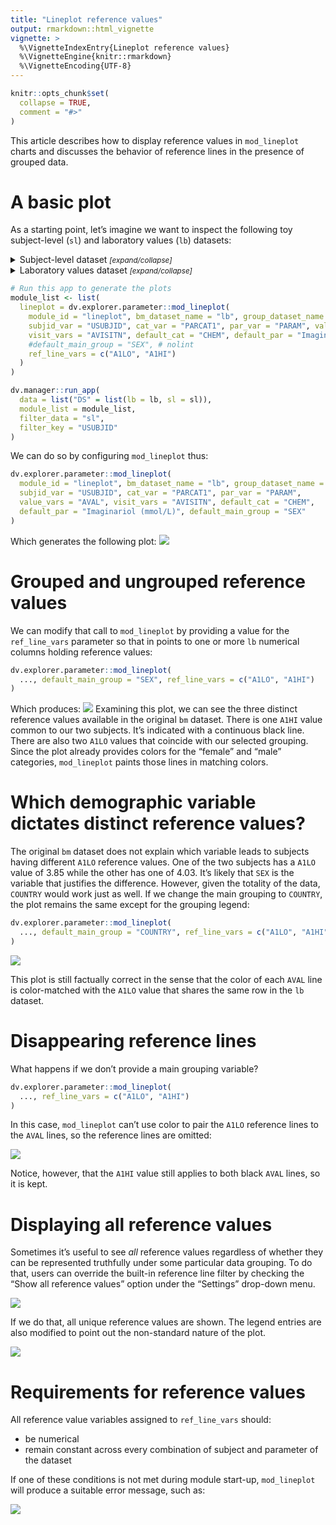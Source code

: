 ```yaml
---
title: "Lineplot reference values"
output: rmarkdown::html_vignette
vignette: >
  %\VignetteIndexEntry{Lineplot reference values}
  %\VignetteEngine{knitr::rmarkdown}
  %\VignetteEncoding{UTF-8}
---
```


```r
knitr::opts_chunk$set(
  collapse = TRUE,
  comment = "#>"
)
```

This article describes how to display reference values in `mod_lineplot` charts and discusses the
behavior of reference lines in the presence of grouped data.

# A basic plot

As a starting point, let's imagine we want to inspect the following toy subject-level (`sl`) and laboratory values (`lb`) datasets:

<details><summary>Subject-level dataset <i><small>[expand/collapse]</small></i></summary>
```r
# Inspired in safetyData:adam_adsl
sl <- data.frame(
  USUBJID = c("1015", "1028") |> as.factor(),
  SEX = c("F", "M") |> as.factor(),
  RACE = c("WHITE", "WHITE") |> as.factor(),
  COUNTRY = c("Italy", "Spain") |> as.factor()
)
knitr::kable(sl, format = "markdown")
```
</details>

<details><summary>Laboratory values dataset <i><small>[expand/collapse]</small></i></summary>
```r
# Inspired in safetyData:adam_lbc
lb <- data.frame(
  USUBJID = c("1015", "1015", "1015", "1028", "1028", "1028") |> as.factor(),
  PARCAT1 = rep("CHEM", 6) |> as.factor(),
  PARAM = rep("Imaginariol (mmol/L)", 6) |> as.factor(),
  AVISITN = c(0, 2, 4, 0, 2, 4),
  AVAL = c(5.94780, 5.48232, 4.99098, 4.80996, 4.70652, 4.37034),
  A1LO = c(4.03, 4.03, 4.03, 3.85, 3.85, 3.85),
  A1HI = c(6.00, 6.00, 6.00, 6.00, 6.00, 6.00)
)
knitr::kable(lb, format = "markdown")
```
</details>

```r
# Run this app to generate the plots
module_list <- list(
  lineplot = dv.explorer.parameter::mod_lineplot(
    module_id = "lineplot", bm_dataset_name = "lb", group_dataset_name = "sl",
    subjid_var = "USUBJID", cat_var = "PARCAT1", par_var = "PARAM", value_vars = "AVAL",
    visit_vars = "AVISITN", default_cat = "CHEM", default_par = "Imaginariol (mmol/L)",
    #default_main_group = "SEX", # nolint
    ref_line_vars = c("A1LO", "A1HI")
  )
)

dv.manager::run_app(
  data = list("DS" = list(lb = lb, sl = sl)),
  module_list = module_list,
  filter_data = "sl",
  filter_key = "USUBJID"
)
```

We can do so by configuring `mod_lineplot` thus:
 
```r
dv.explorer.parameter::mod_lineplot(
  module_id = "lineplot", bm_dataset_name = "lb", group_dataset_name = "sl",
  subjid_var = "USUBJID", cat_var = "PARCAT1", par_var = "PARAM", 
  value_vars = "AVAL", visit_vars = "AVISITN", default_cat = "CHEM", 
  default_par = "Imaginariol (mmol/L)", default_main_group = "SEX"
)
```

Which generates the following plot: 
![](images/lineplot_ref_line_00.png)

# Grouped and ungrouped reference values

We can modify that call to `mod_lineplot` by providing a value for the `ref_line_vars` parameter so that in points to one or more `lb` numerical columns holding reference values:
```r
dv.explorer.parameter::mod_lineplot(
  ..., default_main_group = "SEX", ref_line_vars = c("A1LO", "A1HI")
)
```

Which produces:
![](images/lineplot_ref_line_01.png)
Examining this plot, we can see the three distinct reference values available in the original `bm` dataset. There is one `A1HI` value 
common to our two subjects. It's indicated with a continuous black line. There are also two `A1LO` values that coincide with
our selected grouping. Since the plot already provides colors for the "female" and "male" categories, `mod_lineplot` paints those lines in matching colors.

# Which demographic variable dictates distinct reference values?

The original `bm` dataset does not explain which variable leads to subjects having different `A1LO` reference values. One of the two subjects has a `A1LO` value of 3.85 while the other has one of 4.03. It's likely that `SEX` is the variable that justifies the difference. However, given the totality of the data, `COUNTRY` would work just as well. If we change the main grouping to `COUNTRY`, the plot remains the same except for the grouping legend:

```r
dv.explorer.parameter::mod_lineplot(
  ..., default_main_group = "COUNTRY", ref_line_vars = c("A1LO", "A1HI")
)
```
![](images/lineplot_ref_line_02.png)

This plot is still factually correct in the sense that the color of each `AVAL` line is color-matched with the `A1LO` value that 
shares the same row in the `lb` dataset.

# Disappearing reference lines

What happens if we don't provide a main grouping variable?

```r
dv.explorer.parameter::mod_lineplot(
  ..., ref_line_vars = c("A1LO", "A1HI")
)
```
In this case, `mod_lineplot` can't use color to pair the `A1LO` reference lines to the `AVAL` lines, so the reference lines are omitted:

![](images/lineplot_ref_line_03.png)

Notice, however, that the `A1HI` value still applies to both black `AVAL` lines, so it is kept.

# Displaying all reference values

Sometimes it's useful to see *all* reference values regardless of whether they can be represented truthfully under some particular data grouping. To do that, users can override the built-in reference line filter by checking the "Show all reference values" option under the "Settings" drop-down menu.

![](images/lineplot_ref_line_04.png)

If we do that, all unique reference values are shown. The legend entries are also modified to point out the non-standard nature of the plot.

![](images/lineplot_ref_line_05.png)

# Requirements for reference values

All reference value variables assigned to `ref_line_vars` should:

- be numerical
- remain constant across every combination of subject and parameter of the dataset

If one of these conditions is not met during module start-up, `mod_lineplot` will produce a suitable error message, such as:

![](images/lineplot_ref_line_06.png)
